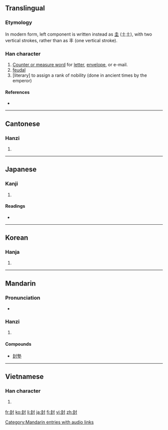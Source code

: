==Translingual==
{{stroke order}}
===Etymology===
{{Han compound|丰|t1=field, ear of grass|寸|t2=control}}

In modern form, left component is written instead as [[圭]] (土土), with two vertical strokes, rather than as 丰 (one vertical stroke).

===Han character===
{{Han char|rn=41|rad=寸|as=06|sn=9|four=4410<sub>0</sub>|canj=土土木戈 (GGDI)}}

# [[wikipedia:Chinese measure word|Counter or measure word]] for [[letter]], [[envelope]], or e-mail.
# [[feudal]]
# [literary] to assign a rank of nobility (done in ancient times by the emperor)

====References====
* {{Han ref|kx=0294.070|dkj=07426|dj=0581.210|hdz=10504.140|uh=5C01|ud=23553|bh=ABCA|bd=43978}}

----

==Cantonese==

===Hanzi===
{{yue-hanzi|jyut=|y=fung1}}

# {{defn|Cantonese|sort=寸06}}

----

==Japanese==

===Kanji===
{{ja-kanji|grade=c|rs=寸06}}

# {{defn|Japanese}}

====Readings====
* {{ja-readings|on=[[ふう]] (fū), [[ほう]] (hō)|kun=[[さかい]] (sakai), [[とじる]] (tojiru), [[ぽんど]] (pondo)}}

----

==Korean==

===Hanja===
{{ko-hanja|hangeul=봉|rv=bong|mr=pong}}

# {{defn|Korean|sort=寸06}}

----

==Mandarin==

===Pronunciation===
*{{audio|zh-fēng.ogg|audio}}

===Hanzi===
{{cmn-hanzi|pin=[[fēng]] ([[feng1]])|wg=feng<sup>1</sup>}}

# {{defn|Mandarin|sort=寸06}}

====Compounds====
* [[封墊]]

[[Category:Mandarin entries with audio links]]

----

==Vietnamese==

===Han character===
{{vi-hantu|[[phong]]|rs=寸06}}

# {{defn|Vietnamese|sort=寸06}}

[[fr:封]]
[[ko:封]]
[[li:封]]
[[ja:封]]
[[fi:封]]
[[vi:封]]
[[zh:封]]
